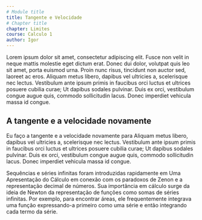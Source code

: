 ```yaml
---
# Module title
title: Tangente e Velocidade
# Chapter title
chapter: Limites
course: Calculo 1
author: Igor
---
```


Lorem ipsum dolor sit amet, consectetur adipiscing elit. Fusce non velit in neque mattis molestie eget dictum erat. Donec dui dolor, volutpat quis leo sit amet, porta euismod urna. Proin nunc risus, tincidunt non auctor sed, laoreet ac eros. Aliquam metus libero, dapibus vel ultricies a, scelerisque nec lectus. Vestibulum ante ipsum primis in faucibus orci luctus et ultrices posuere cubilia curae; Ut dapibus sodales pulvinar. Duis ex orci, vestibulum congue augue quis, commodo sollicitudin lacus. Donec imperdiet vehicula massa id congue.

## A tangente e a velocidade novamente

Eu faço a tangente e a velocidade novamente para  Aliquam metus libero, dapibus vel ultricies a, scelerisque nec lectus. Vestibulum ante ipsum primis in faucibus orci luctus et ultrices posuere cubilia curae; Ut dapibus sodales pulvinar. Duis ex orci, vestibulum congue augue quis, commodo sollicitudin lacus. Donec imperdiet vehicula massa id congue.

Sequências e séries infinitas foram introduzidas rapidamente em Uma Apresentação do Cálculo em conexão com os paradoxos de Zenon e a representação decimal de números. Sua importância em cálculo surge da ideia de Newton da representação de funções como somas de séries infinitas. Por exemplo, para encontrar áreas, ele frequentemente integrava uma função expressando-a primeiro como uma série e então integrando cada termo da série.